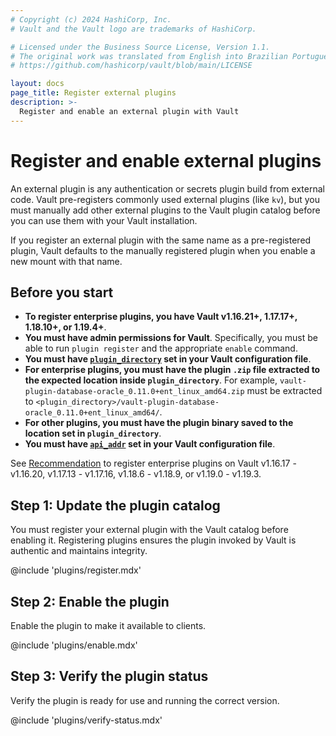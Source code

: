 ```yaml
---
# Copyright (c) 2024 HashiCorp, Inc.
# Vault and the Vault logo are trademarks of HashiCorp.

# Licensed under the Business Source License, Version 1.1.
# The original work was translated from English into Brazilian Portuguese.
# https://github.com/hashicorp/vault/blob/main/LICENSE

layout: docs
page_title: Register external plugins
description: >-
  Register and enable an external plugin with Vault
---
```


# Register and enable external plugins

An external plugin is any authentication or secrets plugin build from external
code. Vault pre-registers commonly used external plugins (like `kv`), but you
must manually add other external plugins to the Vault plugin catalog before you
can use them with your Vault installation.

If you register an external plugin with the same name as a pre-registered plugin,
Vault defaults to the manually registered plugin when you enable a new mount
with that name.


## Before you start

- **To register enterprise plugins, you have Vault v1.16.21+, 1.17.17+, 1.18.10+,
  or 1.19.4+**.
- **You must have admin permissions for Vault**. Specifically, you must be able
  to run `plugin register` and the appropriate `enable` command.
- **You must have
  [`plugin_directory`](/vault/docs/configuration#plugin_directory) set in your
  Vault configuration file**.
- **For enterprise plugins, you must have the plugin `.zip` file extracted to
  the expected location inside `plugin_directory`**.
  For example, `vault-plugin-database-oracle_0.11.0+ent_linux_amd64.zip` must be
  extracted to `<plugin_directory>/vault-plugin-database-oracle_0.11.0+ent_linux_amd64/`.
- **For other plugins, you must have the plugin binary saved to the
  location set in `plugin_directory`**.
- **You must have [`api_addr`](/vault/docs/configuration#api_addr) set in your
  Vault configuration file**.

See [Recommendation](/vault/docs/updates/important-changes#external-enterprise-plugins)
to register enterprise plugins on Vault v1.16.17 - v1.16.20, v1.17.13 - v1.17.16,
v1.18.6 - v1.18.9, or v1.19.0 - v1.19.3.

## Step 1: Update the plugin catalog

You must register your external plugin with the Vault catalog before enabling
it. Registering plugins ensures the plugin invoked by Vault is authentic and
maintains integrity.

@include 'plugins/register.mdx'


## Step 2: Enable the plugin

Enable the plugin to make it available to clients.

@include 'plugins/enable.mdx'


## Step 3: Verify the plugin status

Verify the plugin is ready for use and running the correct version.

@include 'plugins/verify-status.mdx'
